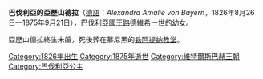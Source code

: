 {{Multiple issues|
{{Expand language|1=en|time=2020-11-08T10:03:11+00:00}}
{{Unreferenced|time=2020-11-08T10:03:11+00:00}}
}}
{{Infobox royalty
| name         = 巴伐利亞的亞歷山德拉
| image        = Princess Alexandra of Bavaria.jpg
| birth_date   = {{birth date|1826|8|26|df=y}}
| birth_place  = [[約翰尼斯堡城堡|約翰尼斯堡城堡]]
| death_date   = {{death date and age|1875|9|21|1826|8|26|df=y}}
| death_place  = [[寧芬堡宮|寧芬堡宮]]
| burial_place = [[铁阿提纳教堂|铁阿提纳教堂]]
| house        = [[維特爾斯巴赫王朝|維特爾斯巴赫王朝]]
| father       = [[路德維希一世_(巴伐利亞)|巴伐利亞國王路德維希一世]]
| mother       = [[薩克森-希爾德布格豪森的特蕾莎|薩克森-希爾德布格豪森的特蕾莎]]
}}

'''巴伐利亞的亞歷山德拉'''（[[德語|德語]]：''Alexandra Amalie von Bayern''，1826年8月26日—1875年9月21日），巴伐利亞國王[[路德維希一世_(巴伐利亞)|路德維希一世]]的幼女。

亞歷山德拉終生未婚，死後葬在慕尼黑的[[铁阿提纳教堂|铁阿提纳教堂]]。

[[Category:1826年出生|Category:1826年出生]]
[[Category:1875年逝世|Category:1875年逝世]]
[[Category:維特爾斯巴赫王朝|Category:維特爾斯巴赫王朝]]
[[Category:巴伐利亞公主|Category:巴伐利亞公主]]